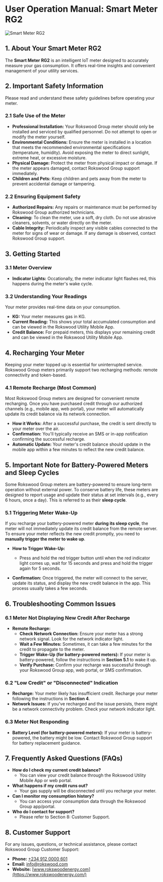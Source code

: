 # User Operation Manual: Smart Meter RG2

![Smart Meter RG2](https://minio-api.apps.rokswood.com/rsaas-b/smart-meter-rg2.png-NrSuY)

## 1. About Your Smart Meter RG2

The **Smart Meter RG2** is an intelligent IoT meter designed to accurately measure your gas consumption. It offers real-time insights and convenient management of your utility services.

## 2. Important Safety Information

Please read and understand these safety guidelines before operating your meter.

### 2.1 Safe Use of the Meter

- **Professional Installation:** Your Rokswood Group meter should only be installed and serviced by qualified personnel. Do not attempt to open or modify the meter yourself.
- **Environmental Conditions:** Ensure the meter is installed in a location that meets the recommended environmental specifications (temperature, humidity). Avoid exposing the meter to direct sunlight, extreme heat, or excessive moisture.
- **Physical Damage:** Protect the meter from physical impact or damage. If the meter appears damaged, contact Rokswood Group support immediately.
- **Children and Pets:** Keep children and pets away from the meter to prevent accidental damage or tampering.

### 2.2 Ensuring Equipment Safety

- **Authorized Repairs:** Any repairs or maintenance must be performed by Rokswood Group authorized technicians.
- **Cleaning:** To clean the meter, use a soft, dry cloth. Do not use abrasive cleaners, solvents, or water directly on the meter.
- **Cable Integrity:** Periodically inspect any visible cables connected to the meter for signs of wear or damage. If any damage is observed, contact Rokswood Group support.

## 3. Getting Started

### 3.1 Meter Overview

- **Indicator Lights:** Occationally, the meter indicator light flashes red, this happens during the meter's wake cycle.

### 3.2 Understanding Your Readings

Your meter provides real-time data on your consumption.

- **KG:** Your meter measures gas in KG.
- **Current Reading:** This shows your total accumulated consumption and can be viewed in the Rokswood Utility Mobile App.
- **Credit Balance:** For prepaid meters, this displays your remaining credit and can be viewed in the Rokswood Utility Mobile App.

## 4. Recharging Your Meter

Keeping your meter topped up is essential for uninterrupted service. Rokswood Group meters primarily support two recharging methods: remote connectivity and token-based.

### 4.1 Remote Recharge (Most Common)

Most Rokswood Group meters are designed for convenient remote recharging. Once you have purchased credit through our authorized channels (e.g., mobile app, web portal), your meter will automatically update its credit balance via its network connection.

- **How it Works:** After a successful purchase, the credit is sent directly to your meter over the air.
- **Confirmation:** You'll typically receive an SMS or in-app notification confirming the successful recharge.
- **Automatic Update:** Your meter's credit balance should update in the mobile app within a few minutes to reflect the new credit balance.

## 5. Important Note for Battery-Powered Meters and Sleep Cycles

Some Rokswood Group meters are battery-powered to ensure long-term operation without external power. To conserve battery life, these meters are designed to report usage and update their status at set intervals (e.g., every 6 hours, once a day). This is referred to as their **sleep cycle**.

### 5.1 Triggering Meter Wake-Up

If you recharge your battery-powered meter **during its sleep cycle**, the meter will not immediately update its credit balance from the remote server. To ensure your meter reflects the new credit promptly, you need to **manually trigger the meter to wake up**.

- **How to Trigger Wake-Up:**

  - Press and hold the red trigger button until when the red indicator light comes up, wait for 15 seconds and press and hold the trigger again for 5 seconds.

- **Confirmation:** Once triggered, the meter will connect to the server, update its status, and display the new credit balance in the app. This process usually takes a few seconds.

## 6. Troubleshooting Common Issues

### 6.1 Meter Not Displaying New Credit After Recharge

- **Remote Recharge:**
  - **Check Network Connection:** Ensure your meter has a strong network signal. Look for the network indicator light.
  - **Wait a Few Minutes:** Sometimes, it can take a few minutes for the credit to propagate to the meter.
  - **Trigger Wake-Up (for battery-powered meters):** If your meter is battery-powered, follow the instructions in **Section 5.1** to wake it up.
  - **Verify Purchase:** Confirm your recharge was successful through your Rokswood Group app, web portal, or SMS confirmation.

### 6.2 "Low Credit" or "Disconnected" Indication

- **Recharge:** Your meter likely has insufficient credit. Recharge your meter following the instructions in **Section 4**.
- **Network Issues:** If you've recharged and the issue persists, there might be a network connectivity problem. Check your network indicator light.

### 6.3 Meter Not Responding

- **Battery Level (for battery-powered meters):** If your meter is battery-powered, the battery might be low. Contact Rokswood Group support for battery replacement guidance.

## 7. Frequently Asked Questions (FAQs)

- **How do I check my current credit balance?**
  - You can view your credit balance through the Rokswood Utility Mobile App or web portal.
- **What happens if my credit runs out?**
  - Your gas supply will be disconnected until you recharge your meter.
- **Can I monitor my consumption history?**
  - You can access your consumption data through the Rokswood Group app/portal.
- **Who do I contact for support?**
  - Please refer to Section 8: Customer Support.

## 8. Customer Support

For any issues, questions, or technical assistance, please contact Rokswood Group Customer Support:

- **Phone:** [+234 912 0000 601](tel:+2349120000601)
- **Email:** [info@rokswood.com](mailto:info@rokswood.com)
- **Website:** [www.rokswoodenergy.com](https://www.rokswoodenergy.com/)
